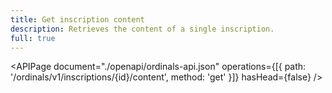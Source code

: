 ```yaml
---
title: Get inscription content
description: Retrieves the content of a single inscription.
full: true
---
```


<APIPage
  document="./openapi/ordinals-api.json"
  operations={[{ path: '/ordinals/v1/inscriptions/{id}/content', method: 'get' }]}
  hasHead={false}
/>